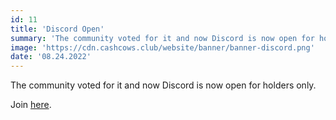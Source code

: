 ```yaml
---
id: 11
title: 'Discord Open'
summary: 'The community voted for it and now Discord is now open for holders only.'
image: 'https://cdn.cashcows.club/website/banner/banner-discord.png'
date: '08.24.2022'
---
```


The community voted for it and now Discord is now open for holders only.

Join [here](https://discord.gg/m5spM67vTx).

<TwitterTweetEmbed tweetId="1562431658581962753" />